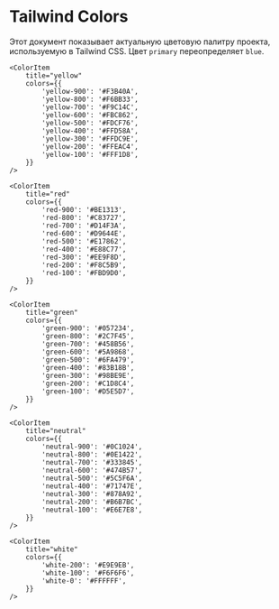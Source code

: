 
<Meta title="shared/Colors" />

# Tailwind Colors

Этот документ показывает актуальную цветовую палитру проекта, используемую в Tailwind CSS. Цвет `primary` переопределяет `blue`.

<ColorPalette>
    <ColorItem
        title="primary"
        subtitle="Тот же, что и blue"
        colors={{
            'primary-900': '#306CEF',
            'primary-800': '#477CF1',
            'primary-700': '#5E8CF3',
            'primary-600': '#759DF4',
            'primary-500': '#8CADF6',
            'primary-400': '#A3BEF8',
            'primary-300': '#BACEFA',
            'primary-200': '#D1DEFB',
            'primary-100': '#E8EFFD',
        }}
    />

    <ColorItem
        title="yellow"
        colors={{
            'yellow-900': '#F3B40A',
            'yellow-800': '#F6BB33',
            'yellow-700': '#F9C14C',
            'yellow-600': '#FBC862',
            'yellow-500': '#FDCF76',
            'yellow-400': '#FFD58A',
            'yellow-300': '#FFDC9E',
            'yellow-200': '#FFEAC4',
            'yellow-100': '#FFF1D8',
        }}
    />

    <ColorItem
        title="red"
        colors={{
            'red-900': '#BE1313',
            'red-800': '#C83727',
            'red-700': '#D14F3A',
            'red-600': '#D9644E',
            'red-500': '#E17862',
            'red-400': '#E88C77',
            'red-300': '#EE9F8D',
            'red-200': '#F8C5B9',
            'red-100': '#FBD9D0',
        }}
    />

    <ColorItem
        title="green"
        colors={{
            'green-900': '#057234',
            'green-800': '#2C7F45',
            'green-700': '#458B56',
            'green-600': '#5A9868',
            'green-500': '#6FA479',
            'green-400': '#83B18B',
            'green-300': '#98BE9E',
            'green-200': '#C1D8C4',
            'green-100': '#D5E5D7',
        }}
    />

    <ColorItem
        title="neutral"
        colors={{
            'neutral-900': '#0C1024',
            'neutral-800': '#0E1422',
            'neutral-700': '#333845',
            'neutral-600': '#474B57',
            'neutral-500': '#5C5F6A',
            'neutral-400': '#71747E',
            'neutral-300': '#878A92',
            'neutral-200': '#B6B7BC',
            'neutral-100': '#E6E7E8',
        }}
    />

    <ColorItem
        title="white"
        colors={{
            'white-200': '#E9E9EB',
            'white-100': '#F6F6F6',
            'white-0': '#FFFFFF',
        }}
    />
</ColorPalette>
